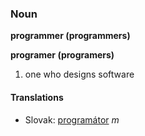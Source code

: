 === Noun ===
'''programmer (programmers)'''

'''programer (programers)'''
# one who designs software
==== Translations ====
*Slovak: [[programátor]] ''m''